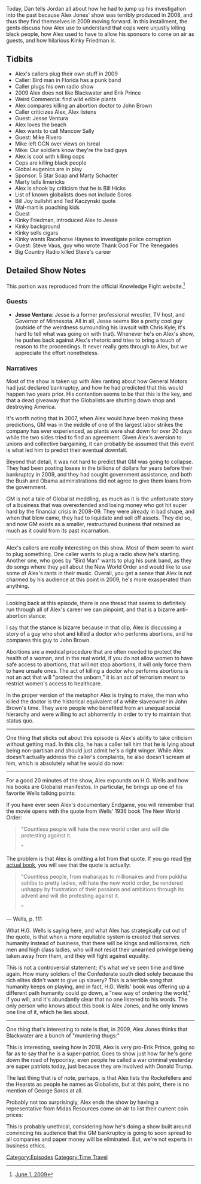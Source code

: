 {{DEFAULTSORT:
    #_EPISODE_0148:June 1-3, 2009
}}{{Episode
    | title             = June 1-3, 2009
    | caption           = [https://knowledgefight.libsyn.com/knowledge-fight-june-1-3-2009 Listen to this episode on Libsyn]
    | episodeNumber     = 148
    | length            = 01:38:07
    | airDate           = April 10, 2018
    | coverageStartDate = June 1, 2009
    | coverageEndDate   = June 3, 2009
    | episodeType       = [[:Category:Time Travel|Time Travel]]
    | appearance        = [[Erik Prince]], [[Jesse Ventura]], [[Mike Rivero]], [[Marty Schacter]], [[Bill Hicks]], [[George Soros]], [[Bill Joy]], [[Kinky Friedman]], [[Racehorse Haynes]], [[Steve Vaus]]
    | previousEpisode   = [[147: Aaron Russo]]
    | nextEpisode       = [[149: The Press Conference]]
}}

{{Stub}}

Today, Dan tells Jordan all about how he had to jump up his investigation into the past because Alex Jones' show was terribly produced in 2008, and thus they find themselves in 2009 moving forward. In this installment, the gents discuss how Alex use to understand that cops were unjustly killing black people, how Alex used to have to allow his sponsors to come on air as guests, and how hilarious Kinky Friedman is.

==Tidbits==

*Alex's callers plug their own stuff in 2009
*Caller: Bird man in Florida has a punk band
*Caller plugs his own radio show
*2009 Alex does not like Blackwater and Erik Prince
*Weird Commercia: find wild edible plants
*Alex compares killing an abortion doctor to John Brown
*Caller criticizes Alex, Alex listens
*Guest: Jesse Ventura
*Alex loves the beach
*Alex wants to call Mancow Sally
*Guest: Mike Rivero
*Mike left GCN over views on Isreal
*Mike: Our soldiers know they're the bad guys
*Alex is cool with killing cops
*Cops are killing black people
*Global eugenics are in play
*Sponsor: 5 Star Soap and Marty Schacter
*Marty tells limericks
*Alex is shook by criticism that he is Bill Hicks
*List of known globalists does not include Soros
*Bill Joy bullshit and Ted Kaczynski quote
*Wal-mart is poaching kids
*Guest
*Kinky Friedman, introduced Alex to Jesse
*Kinky background
*Kinky sells cigars
*Kinky wants Racehorse Haynes to investigate police corruption
*Guest: Steve Vaus, guy who wrote Thank God For The Renegades
*Big Country Radio killed Steve's career

==Detailed Show Notes==

This portion was reproduced from the official Knowledge Fight website.<ref>[https://knowledgefight.com/the-past/2009/6/1/june-1-2009 June 1, 2009]</ref>

===Guests===

*'''Jesse Ventura''': Jesse is a former professional wrestler, TV host, and Governor of Minnesota. All in all, Jesse seems like a pretty cool guy (outside of the weirdness surrounding his lawsuit with Chris Kyle; it's hard to tell what was going on with that). Whenever he's on Alex's show, he pushes back against Alex's rhetoric and tries to bring a touch of reason to the proceedings. It never really gets through to Alex, but we appreciate the effort nonetheless.

===Narratives===

Most of the show is taken up with Alex ranting about how General Motors had just declared bankruptcy, and how he had predicted that this would happen two years prior. His contention seems to be that this is the key, and that a dead giveaway that the Globalists are shutting down shop and destroying America.

It's worth noting that in 2007, when Alex would have been making these predictions, GM was in the middle of one of the largest labor strikes the company has ever experienced, as plants were shut down for over 20 days while the two sides tried to find an agreement. Given Alex's aversion to unions and collective bargaining, it can probably be assumed that this event is what led him to predict their eventual downfall.

Beyond that detail, it was not hard to predict that GM was going to collapse. They had been posting losses in the billions of dollars for years before their bankruptcy in 2009, and they had sought government assistance, and both the Bush and Obama administrations did not agree to give them loans from the government.

GM is not a tale of Globalist meddling, as much as it is the unfortunate story of a business that was overextended and losing money who got hit super hard by the financial crisis in 2008-09. They were already in bad shape, and when that blow came, they had to liquidate and sell off assets. They did so, and now GM exists as a smaller, restructured business that retained as much as it could from its past incarnation.

-----

Alex's callers are really interesting on this show. Most of them seem to want to plug something. One caller wants to plug a radio show he's starting. Another one, who goes by "Bird Man" wants to plug his punk band, as they do songs where they yell about the New World Order and would like to use some of Alex's rants in their music. Overall, you get a sense that Alex is not charmed by his audience at this point in 2009, he's more exasperated than anything.

-----

Looking back at this episode, there is one thread that seems to definitely run through all of Alex's career we can pinpoint, and that is a bizarre anti-abortion stance:

I say that the stance is bizarre because in that clip, Alex is discussing a story of a guy who shot and killed a doctor who performs abortions, and he compares this guy to John Brown.

Abortions are a medical procedure that are often needed to protect the health of a woman, and in the real world, if you do not allow women to have safe access to abortions, that will not stop abortions, it will only force them to have unsafe ones. The act of killing a doctor who performs abortions is not an act that will "protect the unborn," it is an act of terrorism meant to restrict women's access to healthcare.

In the proper version of the metaphor Alex is trying to make, the man who killed the doctor is the historical equivalent of a white slaveowner in John Brown's time. They were people who benefited from an unequal social hierarchy and were willing to act abhorrently in order to try to maintain that status quo.

-----

One thing that sticks out about this episode is Alex's ability to take criticism without getting mad. In this clip, he has a caller tell him that he is lying about being non-partisan and should just admit he's a right winger. While Alex doesn't actually address the caller's complaints, he also doesn't scream at him, which is absolutely what he would do now:

-----

For a good 20 minutes of the show, Alex expounds on H.G. Wells and how his books are Globalist manifestos. In particular, he brings up one of his favorite Wells talking points:

If you have ever seen Alex's documentary Endgame, you will remember that the movie opens with the quote from Wells' 1936 book The New World Order:

<blockquote>"Countless people will hate the new world order and will die protesting against it.

"</blockquote>

The problem is that Alex is omitting a lot from that quote. If you go read [https://www.voltairenet.org/IMG/pdf/Wells_New_World_Order.pdf the actual book], you will see that the quote is actually:

<blockquote>"Countless people, from maharajas to millionaires and from pukkha sahibs to pretty ladies, will hate the new world order, be rendered unhappy by frustration of their passions and ambitions through its advent and will die protesting against it.

"</blockquote>

— Wells, p. 111

What H.G. Wells is saying here, and what Alex has strategically cut out of the quote, is that when a more equitable system is created that serves humanity instead of business, that there will be kings and millionaires, rich men and high class ladies, who will not resist their unearned privilege being taken away from them, and they will fight against equality.

This is not a controversial statement; it's what we've seen time and time again. How many soldiers of the Confederate south died solely because the rich elites didn't want to give up slavery? This is a terrible song that humanity keeps on playing, and in fact, H.G. Wells' book was offering up a different path humanity could go down, a "new way of ordering the world," if you will, and it's abundantly clear that no one listened to his words. The only person who knows about this book is Alex Jones, and he only knows one line of it, which he lies about.

-----

One thing that's interesting to note is that, in 2009, Alex Jones thinks that Blackwater are a bunch of "murdering thugs:"

This is interesting, seeing how in 2018, Alex is very pro-Erik Prince, going so far as to say that he is a super-patriot. Goes to show just how far he's gone down the road of hypocrisy; even people he called a war criminal yesterday are super patriots today, just because they are involved with Donald Trump.

The last thing that is of note, perhaps, is that Alex lists the Rockefellers and the Hearsts as people he names as Globalists, but at this point, there is no mention of George Soros at all.

Probably not too surprisingly, Alex ends the show by having a representative from Midas Resources come on air to list their current coin prices:

This is probably unethical, considering how he's doing a show built around convincing his audience that the GM bankruptcy is going to soon spread to all companies and paper money will be eliminated. But, we're not experts in business ethics.

[[Category:Episodes]]
[[Category:Time Travel]]
